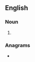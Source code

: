 {{also|bönders}}
==English==

===Noun===
{{head|en|noun plural form}}

# {{plural of|bonder|lang=en}}

===Anagrams===
* {{anagrams|en|Bodners|Bordens|rebonds}}